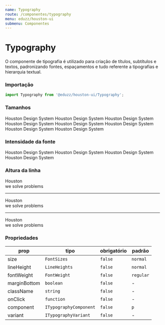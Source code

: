 ```yaml
---
name: Typography
route: /componentes/typography
menu: eduzz/houston-ui
submenu: Componentes
---
```




# Typography

O componente de tipografia é utilizado para criação de títulos, subtítulos e textos, padronizando fontes, espaçamentos e tudo
referente a tipografias e hierarquia textual.

### Importação

```js
import Typography from '@eduzz/houston-ui/Typography';
```

### Tamanhos

<Playground>
  <Typography size='xx-small'>Houston Design System</Typography>
  <Typography size='x-small'>Houston Design System</Typography>
  <Typography size='small'>Houston Design System</Typography>
  <Typography size='normal'>Houston Design System</Typography>
  <Typography size='medium'>Houston Design System</Typography>
  <Typography size='large'>Houston Design System</Typography>
  <Typography size='x-large'>Houston Design System</Typography>
  <Typography size='xx-large'>Houston Design System</Typography>
</Playground>

### Intensidade da fonte

<Playground>
  <Typography fontWeight='light'>Houston Design System</Typography>
  <Typography fontWeight='regular'>Houston Design System</Typography>
  <Typography fontWeight='semibold'>Houston Design System</Typography>
  <Typography fontWeight='bold'>Houston Design System</Typography>
</Playground>

### Altura da linha

<Playground>
  <Typography lineHeight='compact' marginBottom>
    Houston
    <br />
    we solve problems
  </Typography>
  <hr />
  <Typography lineHeight='normal' marginBottom>
    Houston
    <br />
    we solve problems
  </Typography>
  <hr />
  <Typography lineHeight='comfortable'>
    Houston
    <br />
    we solve problems
  </Typography>
</Playground>

### Propriedades

| prop         | tipo                   | obrigatório | padrão    |
| ------------ | ---------------------- | ----------- | --------- |
| size         | `FontSizes`            | `false`     | `normal`  |
| lineHeight   | `LineHeights`          | `false`     | `normal`  |
| fontWeight   | `FontWeight`           | `false`     | `regular` |
| marginBottom | `boolean`              | `false`     | -         |
| className    | `string`               | `false`     | -         |
| onClick      | `function`             | `false`     | -         |
| component    | `ITypographyComponent` | `false`     | `p`       |
| variant      | `ITypographyVariant`   | `false`     | -         |
